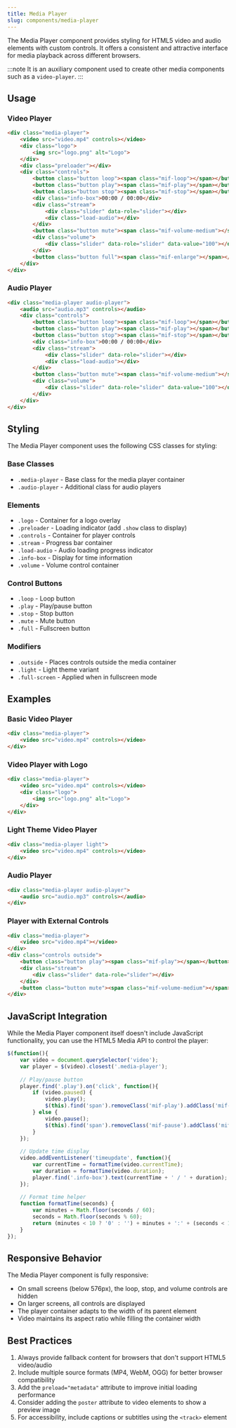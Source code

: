 ```yaml
---
title: Media Player
slug: components/media-player
---
```



The Media Player component provides styling for HTML5 video and audio elements with custom controls. 
It offers a consistent and attractive interface for media playback across different browsers.

:::note
It is an auxiliary component used to create other media components such as a `video-player`.
:::

## Usage

### Video Player

```html
<div class="media-player">
    <video src="video.mp4" controls></video>
    <div class="logo">
        <img src="logo.png" alt="Logo">
    </div>
    <div class="preloader"></div>
    <div class="controls">
        <button class="button loop"><span class="mif-loop"></span></button>
        <button class="button play"><span class="mif-play"></span></button>
        <button class="button stop"><span class="mif-stop"></span></button>
        <div class="info-box">00:00 / 00:00</div>
        <div class="stream">
            <div class="slider" data-role="slider"></div>
            <div class="load-audio"></div>
        </div>
        <button class="button mute"><span class="mif-volume-medium"></span></button>
        <div class="volume">
            <div class="slider" data-role="slider" data-value="100"></div>
        </div>
        <button class="button full"><span class="mif-enlarge"></span></button>
    </div>
</div>
```

### Audio Player

```html
<div class="media-player audio-player">
    <audio src="audio.mp3" controls></audio>
    <div class="controls">
        <button class="button loop"><span class="mif-loop"></span></button>
        <button class="button play"><span class="mif-play"></span></button>
        <button class="button stop"><span class="mif-stop"></span></button>
        <div class="info-box">00:00 / 00:00</div>
        <div class="stream">
            <div class="slider" data-role="slider"></div>
            <div class="load-audio"></div>
        </div>
        <button class="button mute"><span class="mif-volume-medium"></span></button>
        <div class="volume">
            <div class="slider" data-role="slider" data-value="100"></div>
        </div>
    </div>
</div>
```

## Styling

The Media Player component uses the following CSS classes for styling:

### Base Classes
- `.media-player` - Base class for the media player container
- `.audio-player` - Additional class for audio players

### Elements
- `.logo` - Container for a logo overlay
- `.preloader` - Loading indicator (add `.show` class to display)
- `.controls` - Container for player controls
- `.stream` - Progress bar container
- `.load-audio` - Audio loading progress indicator
- `.info-box` - Display for time information
- `.volume` - Volume control container

### Control Buttons
- `.loop` - Loop button
- `.play` - Play/pause button
- `.stop` - Stop button
- `.mute` - Mute button
- `.full` - Fullscreen button

### Modifiers
- `.outside` - Places controls outside the media container
- `.light` - Light theme variant
- `.full-screen` - Applied when in fullscreen mode

## Examples

### Basic Video Player
```html
<div class="media-player">
    <video src="video.mp4" controls></video>
</div>
```

### Video Player with Logo
```html
<div class="media-player">
    <video src="video.mp4" controls></video>
    <div class="logo">
        <img src="logo.png" alt="Logo">
    </div>
</div>
```

### Light Theme Video Player
```html
<div class="media-player light">
    <video src="video.mp4" controls></video>
</div>
```

### Audio Player
```html
<div class="media-player audio-player">
    <audio src="audio.mp3" controls></audio>
</div>
```

### Player with External Controls
```html
<div class="media-player">
    <video src="video.mp4"></video>
</div>
<div class="controls outside">
    <button class="button play"><span class="mif-play"></span></button>
    <div class="stream">
        <div class="slider" data-role="slider"></div>
    </div>
    <button class="button mute"><span class="mif-volume-medium"></span></button>
</div>
```

## JavaScript Integration

While the Media Player component itself doesn't include JavaScript functionality, you can use the HTML5 Media API to control the player:

```javascript
$(function(){
    var video = document.querySelector('video');
    var player = $(video).closest('.media-player');
    
    // Play/pause button
    player.find('.play').on('click', function(){
        if (video.paused) {
            video.play();
            $(this).find('span').removeClass('mif-play').addClass('mif-pause');
        } else {
            video.pause();
            $(this).find('span').removeClass('mif-pause').addClass('mif-play');
        }
    });
    
    // Update time display
    video.addEventListener('timeupdate', function(){
        var currentTime = formatTime(video.currentTime);
        var duration = formatTime(video.duration);
        player.find('.info-box').text(currentTime + ' / ' + duration);
    });
    
    // Format time helper
    function formatTime(seconds) {
        var minutes = Math.floor(seconds / 60);
        seconds = Math.floor(seconds % 60);
        return (minutes < 10 ? '0' : '') + minutes + ':' + (seconds < 10 ? '0' : '') + seconds;
    }
});
```

## Responsive Behavior

The Media Player component is fully responsive:

- On small screens (below 576px), the loop, stop, and volume controls are hidden
- On larger screens, all controls are displayed
- The player container adapts to the width of its parent element
- Video maintains its aspect ratio while filling the container width

## Best Practices

1. Always provide fallback content for browsers that don't support HTML5 video/audio
2. Include multiple source formats (MP4, WebM, OGG) for better browser compatibility
3. Add the `preload="metadata"` attribute to improve initial loading performance
4. Consider adding the `poster` attribute to video elements to show a preview image
5. For accessibility, include captions or subtitles using the `<track>` element